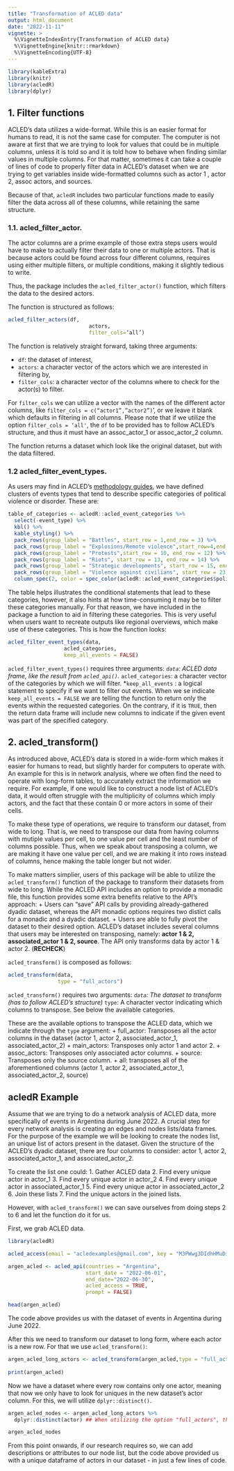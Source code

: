 ```yaml
---
title: "Transformation of ACLED data"
output: html_document
date: "2022-11-11"
vignette: >
  %\VignetteIndexEntry{Transformation of ACLED data}
  %\VignetteEngine{knitr::rmarkdown}
  %\VignetteEncoding{UTF-8}
---
```


```r
library(kableExtra)
library(knitr)
library(acledR)
library(dplyr)
```


## 1. Filter functions

ACLED’s data utilizes a wide-format. While this is an easier format for humans to read, it is not the same case for computer. The computer is not aware at first that we are trying to look for values that could be in multiple columns, unless it is told so and it is told how to behave when finding similar values in multiple columns. For that matter, sometimes it can take a couple of lines of code to properly filter data in ACLED's dataset when we are trying to get variables inside wide-formatted columns such as actor 1 , actor 2, assoc actors, and sources.

Because of that, `acledR` includes two particular functions made to easily filter the data across all of these columns, while retaining the same structure. 

### 1.1. acled_filter_actor. 

The actor columns are a prime example of those extra steps users would have to make to actually filter their data to one or multiple actors. That is because actors could be found across four different columns, requires using either multiple filters, or multiple conditions, making it slightly tedious to write. 

Thus, the package includes the `acled_filter_actor()` function, which filters the data to the desired actors. 

The function is structured as follows:

```r

acled_filter_actors(df,
		    	          actors, 
			              filter_cols=‘all’)

```

The function is relatively straight forward, taking three arguments: 

* `df`: the dataset of interest, 
* `actors`: a character vector of the actors which we are interested in filtering by,
* `filter_cols`: a character vector of the columns where to check for the actor(s) to filter. 

For `filter_cols` we can utilize a vector with the names of the different actor columns, like `filter_cols = c(“actor1”,”actor2”)`’, or we leave it blank which defaults in filtering in all columns. Please note that if we utilize the option `filter_cols = ‘all'`,  the `df` to be provided has to follow ACLED’s structure, and thus it must have an assoc_actor_1 or assoc_actor_2 column.

The function returns a dataset which look like the original dataset, but with the data filtered. 

### 1.2 acled_filter_event_types.

As users may find in ACLED’s [methodology guides](https://acleddata.com/download/2827/), we have defined clusters of events types that tend to describe specific categories of political violence or disorder. These are:


```r

table_of_categories <- acledR::acled_event_categories %>%
  select(-event_type) %>%
  kbl() %>%
  kable_styling() %>%
  pack_rows(group_label = "Battles", start_row = 1,end_row = 3) %>%
  pack_rows(group_label = "Explosions/Remote violence",start_row=4,end_row = 9) %>%
  pack_rows(group_label = "Protests",start_row = 10, end_row = 12) %>%
  pack_rows(group_label = "Riots", start_row = 13, end_row = 14) %>%
  pack_rows(group_label = "Strategic developments", start_row = 15, end_row = 22) %>%
  pack_rows(group_label = "Violence against civilians", start_row = 23, end_row = 25) %>%
  column_spec(2, color = spec_color(acledR::acled_event_categories$political_violence))

```

The table helps illustrates the conditional statements that lead to these categories, however, it also hints at how time-consuming it may be to filter these categories manually. For that reason, we have included in the package a function to aid in filtering these categories. This is very useful when users want to recreate outputs like regional overviews, which make use of these categories. This is how the function looks:

``` r
acled_filter_event_types(data,
                  acled_categories,
                  keep_all_events = FALSE)
```

`acled_filter_event_types()` requires three arguments:
*`data`: ACLED data frame, like the result from `acled_api()`.
*`acled_categories`: a character vector of the categories by which we will filter.
*`keep_all_events` : a logical statement to specify if we want to filter out events. When we se indicate `keep_all_events = FALSE` we are telling the function to return only the events within the requested categories. On the contrary, if it is `TRUE`, then the return data frame will include new columns to indicate if the given event was part of the specified category. 


## 2. acled_transform()

As introduced above, ACLED's data is stored in a wide-form which makes it easier for humans to read, but slightly harder for computers to operate with. An example for this is in network analysis, where we often find the need to operate with long-form tables, to accurately extract the information we require. For example, if one would like to construct a node list of ACLED's data, it would often struggle with the multiplicity of columns which imply actors, and the fact that these contain 0 or more actors in some of their cells. 

To make these type of operations, we require to transform our dataset, from wide to long. That is, we need to transpose our data from having columns with mutiple values per cell, to one value per cell and the least number of columns possible. Thus, when we speak about transposing a column, we are making it have one value per cell, and we are making it into rows instead of columns, hence making the table longer but not wider. 

To make matters simplier, users of this package will be able to utilize the `acled_transform()` function of the package to transform their datasets from wide to long. While the ACLED API includes an option to provide a monadic file, this function provides some extra benefits relative to the API's approach:
  + Users can "save" API calls by providing already-gathered dyadic dataset, whereas the API monadic options requires two distict calls for a monadic and a dyadic dataset. 
  + Users are able to fully pivot the dataset to their desired option. ACLED's dataset includes several columns that users may be interested on transposing, namely: **actor 1 & 2, associated_actor 1 & 2, source**. The API only transforms data by actor 1 & actor 2. (**RECHECK**)

`acled_transform()` is composed as follows:

```r

acled_transform(data, 
                type = "full_actors") 

```

`acled_transform()` requires two arguments:
*`data`: The dataset to transform (has to follow ACLED's structure)
*`type`: A character vector indicating which columns to transpose. See below the available categories. 

These are the available options to transpose the ACLED data, which we indicate through the `type` argument:
  + full_actor: Transposes all the actor columns in the dataset (actor 1, actor 2, associated_actor_1, associated_actor_2)
  + main_actors: Transposes only actor 1 and actor 2. 
  + assoc_actors: Transposes only associated actor columns. 
  + source: Transposes only the source column. 
  + all: transposes all of the aforementioned columns (actor 1, actor 2, associated_actor_1, associated_actor_2, source)


## acledR Example

Assume that we are trying to do a network analysis of ACLED data, more specifically of events in Argentina during June 2022. A crucial step for every network analysis is creating an edges and nodes lists/data frames. For the purpose of the example we will be looking to create the nodes list, an unique list of actors present in the dataset. Given the structure of the ACLED's dyadic dataset, there are four columns to consider: actor 1, actor 2, associated_actor_1, and associated_actor_2. 

To create the list one could:
 1. Gather ACLED data
 2. Find every unique actor in actor_1
 3. Find every unique actor in actor_2
 4. Find every unique actor in associated_actor_1
 5. Find every unique actor in associated_actor_2
 6. Join these lists
 7.  Find the unique actors in the joined lists. 

However, with `acled_transform()` we can save ourselves from doing steps 2 to 6 and let the function do it for us. 

First, we grab ACLED data. 

```r
library(acledR)

acled_access(email = "acledexamples@gmail.com", key = "M3PWwg3DIdhHMuDiilp5") #  This is an example, you will need to input your credentials.

argen_acled <- acled_api(countries = "Argentina",
                         start_date = "2022-06-01",
                         end_date="2022-06-30", 
                         acled_access = TRUE,
                         prompt = FALSE)

head(argen_acled)

```

The code above provides us with the dataset of events in Argentina during June 2022. 

After this we need to transform our dataset to long form, where each actor is a new row. For that we use `acled_transform()`:

```r

argen_acled_long_actors <- acled_transform(argen_acled,type = "full_actors")
  
print(argen_acled)
```

Now we have a dataset where every row contains only one actor, meaning that now we only have to look for uniques in the new dataset's actor column. For this, we will utilize `dplyr::distinct()`. 

```r

argen_acled_nodes <- argen_acled_long_actors %>%
  dplyr::distinct(actor) ## When utilizing the option "full_actors", the actors will be stored in the column named "actor"

argen_acled_nodes 

```

From this point onwards, if our research requires so, we can add descriptions or attributes to our node list, but the code above provided us with a unique dataframe of actors in our dataset - in just a few lines of code. 

